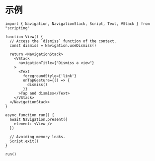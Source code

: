 # 示例

```tsx
import { Navigation, NavigationStack, Script, Text, VStack } from "scripting"

function View() {
  // Access the `dismiss` function of the context.
  const dismiss = Navigation.useDismiss()

  return <NavigationStack>
    <VStack
      navigationTitle={"Dismiss a view"}
    >
      <Text
        foregroundStyle={'link'}
        onTapGesture={() => {
          dismiss()
        }}
      >Tap and dismiss</Text>
    </VStack>
  </NavigationStack>
}

async function run() {
  await Navigation.present({
    element: <View />
  })

  // Avoiding memory leaks.
  Script.exit()
}

run()
```